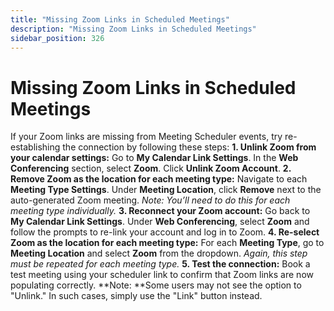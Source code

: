 ```yaml
---
title: "Missing Zoom Links in Scheduled Meetings"
description: "Missing Zoom Links in Scheduled Meetings"
sidebar_position: 326
---
```


# Missing Zoom Links in Scheduled Meetings

If your Zoom links are missing from Meeting Scheduler events, try re-establishing the connection by following these steps:
**1. Unlink Zoom from your calendar settings:**
Go to **My Calendar Link Settings**.
In the **Web Conferencing** section, select **Zoom**.
Click **Unlink Zoom Account**.
**2. Remove Zoom as the location for each meeting type:**
Navigate to each **Meeting Type Settings**.
Under **Meeting Location**, click **Remove** next to the auto-generated Zoom meeting.
*Note: You’ll need to do this for each meeting type individually.*
**3. Reconnect your Zoom account:**
Go back to **My Calendar Link Settings**.
Under **Web Conferencing**, select **Zoom** and follow the prompts to re-link your account and log in to Zoom.
**4. Re-select Zoom as the location for each meeting type:**
For each **Meeting Type**, go to **Meeting Location** and select **Zoom** from the dropdown.
*Again, this step must be repeated for each meeting type.*
**5. Test the connection:**
Book a test meeting using your scheduler link to confirm that Zoom links are now populating correctly.
**Note: **Some users may not see the option to "Unlink." In such cases, simply use the "Link" button instead.